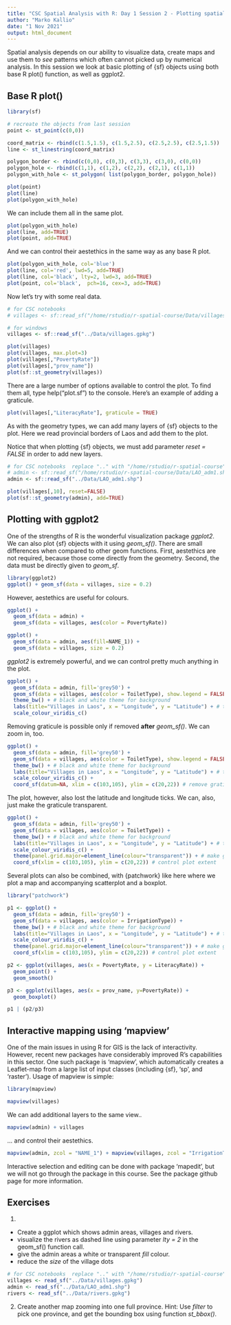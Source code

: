 ---
title: "CSC Spatial Analysis with R: Day 1 Session 2 - Plotting spatial data"
author: "Marko Kallio"
date: "1 Nov 2021"
output: html_document
---


Spatial analysis depends on our ability to visualize data, create maps and use them to *see* patterns which often cannot picked up by numerical analysis. In this session we look at basic plotting of {sf} objects using both base R plot() function, as well as ggplot2.



## Base R plot()

```{r}
library(sf)

# recreate the objects from last session
point <- st_point(c(0,0))

coord_matrix <- rbind(c(1.5,1.5), c(1.5,2.5), c(2.5,2.5), c(2.5,1.5))
line <- st_linestring(coord_matrix)

polygon_border <- rbind(c(0,0), c(0,3), c(3,3), c(3,0), c(0,0))
polygon_hole <- rbind(c(1,1), c(1,2), c(2,2), c(2,1), c(1,1))
polygon_with_hole <- st_polygon( list(polygon_border, polygon_hole))

plot(point)
plot(line)
plot(polygon_with_hole)
```

We can include them all in the same plot.
```{r}
plot(polygon_with_hole)
plot(line, add=TRUE)
plot(point, add=TRUE)
```

And we can control their aestethics in the same way as any base R plot.
```{r}
plot(polygon_with_hole, col='blue')
plot(line, col='red', lwd=5, add=TRUE)
plot(line, col='black', lty=2, lwd=3, add=TRUE)
plot(point, col='black',  pch=16, cex=3, add=TRUE)
```

Now let's try with some real data. 
```{r}
# for CSC notebooks
# villages <- sf::read_sf("/home/rstudio/r-spatial-course/Data/villages.gpkg")

# for windows
villages <- sf::read_sf("../Data/villages.gpkg")

plot(villages)
plot(villages, max.plot=3)
plot(villages[,"PovertyRate"])
plot(villages[,"prov_name"])
plot(sf::st_geometry(villages))
```

There are a large number of options available to control the plot. To find them all, type help("plot.sf") to the console. Here's an example of adding a graticule.
```{r}
plot(villages[,"LiteracyRate"], graticule = TRUE)
```

As with the geometry types, we can add many layers of {sf} objects to the plot. Here we read provincial borders of Laos and add them to the plot. 

Notice that when plotting {sf} objects, we must add parameter *reset = FALSE* in order to add new layers.
```{r}
# for CSC notebooks  replace ".." with "/home/rstudio/r-spatial-course"
# admin <- sf::read_sf("/home/rstudio/r-spatial-course/Data/LAO_adm1.shp")
admin <- sf::read_sf("../Data/LAO_adm1.shp")

plot(villages[,10], reset=FALSE)
plot(sf::st_geometry(admin), add=TRUE)
```



## Plotting with ggplot2

One of the strengths of R is the wonderful visualization package *ggplot2*. We can also plot {sf} objects with it using *geom_sf()*. There are small differences when compared to other geom functions. First, aestethics are not required, because those come directly from the geometry. Second, the data must be directly given to *geom_sf*.

```{r}
library(ggplot2)
ggplot() + geom_sf(data = villages, size = 0.2)

```

However, aestethics are useful for colours.
```{r}
ggplot() + 
  geom_sf(data = admin) +
  geom_sf(data = villages, aes(color = PovertyRate))

ggplot() + 
  geom_sf(data = admin, aes(fill=NAME_1)) +
  geom_sf(data = villages, size = 0.2)
```

*ggplot2* is extremely powerful, and we can control pretty much anything in the plot.
```{r}
ggplot() + 
  geom_sf(data = admin, fill='grey50') + 
  geom_sf(data = villages, aes(color = ToiletType), show.legend = FALSE) + # no legend
  theme_bw() + # black and white theme for background
  labs(title="Villages in Laos", x = "Longitude", y = "Latitude") + # title and axis labels
  scale_colour_viridis_c()
```

Removing graticule is possible only if removed **after** *geom_sf()*. We can zoom in, too.
```{r}
ggplot() + 
  geom_sf(data = admin, fill='grey50') + 
  geom_sf(data = villages, aes(color = ToiletType), show.legend = FALSE) + # no legend
  theme_bw() + # black and white theme for background
  labs(title="Villages in Laos", x = "Longitude", y = "Latitude") + # title and axis labels
  scale_colour_viridis_c() +
  coord_sf(datum=NA, xlim = c(103,105), ylim = c(20,22)) # remove graticule and control plot extent
```

The plot, however, also lost the latitude and longitude ticks. We can, also, just make the graticule transparent.

```{r}
ggplot() + 
  geom_sf(data = admin, fill='grey50') + 
  geom_sf(data = villages, aes(color = ToiletType)) + 
  theme_bw() + # black and white theme for background
  labs(title="Villages in Laos", x = "Longitude", y = "Latitude") + # title and axis labels
  scale_colour_viridis_c() +
  theme(panel.grid.major=element_line(colour="transparent")) + # make graticule transparent
  coord_sf(xlim = c(103,105), ylim = c(20,22)) # control plot extent
```

Several plots can also be combined, with {patchwork} like here where we plot a map and accompanying scatterplot and a boxplot. 
```{r}
library("patchwork")

p1 <- ggplot() + 
  geom_sf(data = admin, fill='grey50') + 
  geom_sf(data = villages, aes(color = IrrigationType)) + 
  theme_bw() + # black and white theme for background
  labs(title="Villages in Laos", x = "Longitude", y = "Latitude") + # title and axis labels
  scale_colour_viridis_c() +
  theme(panel.grid.major=element_line(colour="transparent")) + # make graticule transparent
  coord_sf(xlim = c(103,105), ylim = c(20,22)) # control plot extent

p2 <- ggplot(villages, aes(x = PovertyRate, y = LiteracyRate)) +
  geom_point() +
  geom_smooth()

p3 <- ggplot(villages, aes(x = prov_name, y=PovertyRate)) +
  geom_boxplot()

p1 | (p2/p3)

```


## Interactive mapping using 'mapview'

One of the main issues in using R for GIS is the lack of interactivity. However, recent new packages have considerably improved R's capabilities in this sector. One such package is 'mapview', which automatically creates a Leaflet-map from a large list of input classes (including {sf}, 'sp', and 'raster'). Usage of mapview is simple:

```{r include=FALSE}
library(mapview)

mapview(villages)
```

We can add additional layers to the same view..

```{r}
mapview(admin) + villages
```

... and control their aestethics.

```{r}
mapview(admin, zcol = "NAME_1") + mapview(villages, zcol = "IrrigationType")
```


Interactive selection and editing can be done with package 'mapedit', but we will not go through the package in this course. See the package github page for more information.


## Exercises

1. 

* Create a ggplot which shows admin areas, villages and rivers.
* visualize the rivers as dashed line using parameter *lty = 2* in the geom_sf() function call.
* give the admin areas a white or transparent *fill* colour.
* reduce the *size* of the village dots

```{r}
# for CSC notebooks  replace ".." with "/home/rstudio/r-spatial-course"
villages <- read_sf("../Data/villages.gpkg")
admin <- read_sf("../Data/LAO_adm1.shp")
rivers <- read_sf("../Data/rivers.gpkg")

```

2. Create another map zooming into one full province. Hint: Use *filter* to pick one province, and get the bounding box using function *st_bbox()*.

```{r}

```

